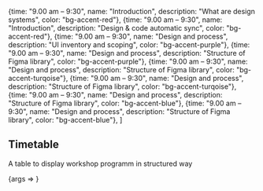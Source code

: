


<Meta title="Components/Timetable" />

  {time: "9.00 am – 9:30", name: "Introduction", description: "What are design systems", color: "bg-accent-red"},
  {time: "9.00 am – 9:30", name: "Introduction", description: "Design & code automatic sync", color: "bg-accent-red"},
  {time: "9.00 am – 9:30", name: "Design and process", description: "UI inventory and scoping", color: "bg-accent-purple"},
  {time: "9.00 am – 9:30", name: "Design and process", description: "Structure of Figma library", color: "bg-accent-purple"},
  {time: "9.00 am – 9:30", name: "Design and process", description: "Structure of Figma library", color: "bg-accent-turqoise"},
  {time: "9.00 am – 9:30", name: "Design and process", description: "Structure of Figma library", color: "bg-accent-turqoise"},
  {time: "9.00 am – 9:30", name: "Design and process", description: "Structure of Figma library", color: "bg-accent-blue"},
  {time: "9.00 am – 9:30", name: "Design and process", description: "Structure of Figma library", color: "bg-accent-blue"},
]


## Timetable

A table to display workshop programm in structured way

<Canvas>
  <Story name="Default" args={{header: "Day 1"}}>
    {args => <Timetable data={data} className="w-full" {...args}/>}
  </Story>
</Canvas>

<ArgsTable of={Timetable} />
